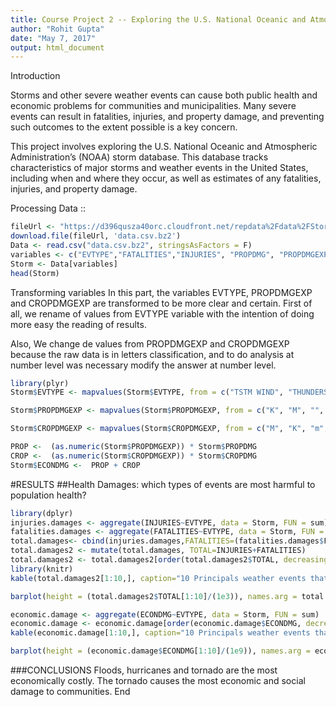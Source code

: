 ---
title: Course Project 2 -- Exploring the U.S. National Oceanic and Atmospheric Administration's (NOAA) storm database
author: "Rohit Gupta"
date: "May 7, 2017"
output: html_document
---

Introduction

Storms and other severe weather events can cause both public health and economic problems for communities and municipalities. Many severe events can result in fatalities, injuries, and property damage, and preventing such outcomes to the extent possible is a key concern.

This project involves exploring the U.S. National Oceanic and Atmospheric Administration's (NOAA) storm database. This database tracks characteristics of major storms and weather events in the United States, including when and where they occur, as well as estimates of any fatalities, injuries, and property damage.

Processing Data ::

```{r provision, echo=TRUE}

fileUrl <- "https://d396qusza40orc.cloudfront.net/repdata%2Fdata%2FStormData.csv.bz2"
download.file(fileUrl, 'data.csv.bz2')
Data <- read.csv("data.csv.bz2", stringsAsFactors = F)
variables <- c("EVTYPE","FATALITIES","INJURIES", "PROPDMG", "PROPDMGEXP", "CROPDMG", "CROPDMGEXP")
Storm <- Data[variables]
head(Storm)
```

Transforming variables
In this part, the variables EVTYPE, PROPDMGEXP and CROPDMGEXP are transformed to be more clear and certain. First of all, we rename of values from EVTYPE variable with the intention of doing more easy the reading of results.

Also, We change de values from PROPDMGEXP and CROPDMGEXP because the raw data is in letters classification, and to do analysis at number level was necessary modify the answer at number level.

```{r , echo=TRUE}
library(plyr)
Storm$EVTYPE <- mapvalues(Storm$EVTYPE, from = c("TSTM WIND", "THUNDERSTORM WINDS", "RIVER FLOOD", "HURRICANE/TYPHOON", "HURRICANE"), to = c("THUNDERSTORM WIND", "THUNDERSTORM WIND", "FLOOD", "HURRICANE-TYPHOON", "HURRICANE-TYPHOON"))

Storm$PROPDMGEXP <- mapvalues(Storm$PROPDMGEXP, from = c("K", "M", "", "B", "m", "+", "0", "5", "6", "?","4","2","3","h","7","H","-","1","8"), to = c(10^3,10^6,1,10^9,10^6,1,1,10^5,10^6,1,10^4,10^2,10^3,10^3,10^7,10^2,1,1,10^8))

Storm$CROPDMGEXP <- mapvalues(Storm$CROPDMGEXP, from = c("M", "K", "m", "B", "?", "0", "k", "2"), to = c(10^6,10^3,10^3,10^9,1,1,10^3,10^2))

PROP <-  (as.numeric(Storm$PROPDMGEXP)) * Storm$PROPDMG
CROP <-  (as.numeric(Storm$CROPDMGEXP)) * Storm$CROPDMG
Storm$ECONDMG <-  PROP + CROP
```

#RESULTS
##Health Damages: which types of events are most harmful to population health?

```{r , echo=TRUE}
library(dplyr)
injuries.damages <- aggregate(INJURIES~EVTYPE, data = Storm, FUN = sum)
fatalities.damages <- aggregate(FATALITIES~EVTYPE, data = Storm, FUN = sum)
total.damages<- cbind(injuries.damages,FATALITIES=(fatalities.damages$FATALITIES))
total.damages2 <- mutate(total.damages, TOTAL=INJURIES+FATALITIES)
total.damages2 <- total.damages2[order(total.damages2$TOTAL, decreasing = TRUE),]
library(knitr)
kable(total.damages2[1:10,], caption="10 Principals weather events that are the most injuries and fatalities impact in population")


```
```{r , echo=TRUE}
barplot(height = (total.damages2$TOTAL[1:10]/(1e3)), names.arg = total.damages2$EVTYPE[1:10],col=terrain.colors(10, alpha = 1), main = "Top 10 Injuries and Fatalities for US Weather Events", ylab = "Number of Injuries and Fatalities (thousands)", las = 2, cex.names= 0.6)

economic.damage <- aggregate(ECONDMG~EVTYPE, data = Storm, FUN = sum)
economic.damage <- economic.damage[order(economic.damage$ECONDMG, decreasing = TRUE),]
kable(economic.damage[1:10,], caption="10 Principals weather events that are the most economically costly")

barplot(height = (economic.damage$ECONDMG[1:10]/(1e9)), names.arg = economic.damage$EVTYPE[1:10],col=terrain.colors(10, alpha = 1), main = "Top 10 Economically Costly Events for US Weather Events", ylab = "Cost ($ billions)", las = 2, cex.names= 0.6)

```

###CONCLUSIONS
Floods, hurricanes and tornado are the most economically costly. The tornado causes the most economic and social damage to communities.
End
